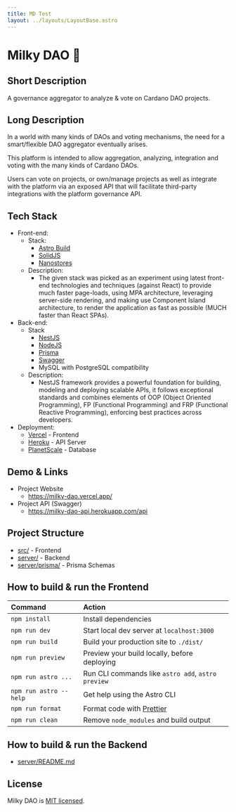 ```yaml
---
title: MD Test
layout: ../layouts/LayoutBase.astro
---
```


# Milky DAO 🌌

## Short Description

A governance aggregator to analyze & vote on Cardano DAO projects.

## Long Description

In a world with many kinds of DAOs and voting mechanisms, the need for a smart/flexible DAO aggregator eventually arises.

This platform is intended to allow aggregation, analyzing, integration and voting with the many kinds of Cardano DAOs.

Users can vote on projects, or own/manage projects as well as integrate with the platform via an exposed API that will facilitate third-party integrations with the platform governance API.

## Tech Stack

- Front-end:
  - Stack:
    - [Astro Build](https://astro.build/)
    - [SolidJS](https://www.solidjs.com/)
    - [Nanostores](https://github.com/nanostores/nanostores)
  - Description:
    - The given stack was picked as an experiment using latest front-end technologies and techniques (against React) to provide much faster page-loads, using MPA architecture, leveraging server-side rendering, and making use Component Island architecture, to render the application as fast as possible (MUCH faster than React SPAs).
- Back-end:
  - Stack
    - [NestJS](https://docs.nestjs.com/)
    - [NodeJS](https://nodejs.dev/en/)
    - [Prisma](https://prisma.io/)
    - [Swagger](https://swagger.io/)
    - MySQL with PostgreSQL compatibility
  - Description:
    - NestJS framework provides a powerful foundation for building, modeling and deploying scalable APIs, it follows exceptional standards and combines elements of OOP (Object Oriented Programming), FP (Functional Programming) and FRP (Functional Reactive Programming), enforcing best practices across developers.
- Deployment:
  - [Vercel](https://vercel.com/) - Frontend
  - [Heroku](https://heroku.com/) - API Server
  - [PlanetScale](https://planetscale.com/) - Database

## Demo & Links

- Project Website
  - https://milky-dao.vercel.app/
- Project API (Swagger)
  - https://milky-dao-api.herokuapp.com/api

## Project Structure

- [src/](src/) - Frontend
- [server/](server/) - Backend
- [server/prisma/](server/prisma/) - Prisma Schemas

## How to build & run the Frontend

| Command                | Action                                             |
| :--------------------- | :------------------------------------------------- |
| `npm install`          | Install dependencies                               |
| `npm run dev`          | Start local dev server at `localhost:3000`         |
| `npm run build`        | Build your production site to `./dist/`            |
| `npm run preview`      | Preview your build locally, before deploying       |
| `npm run astro ...`    | Run CLI commands like `astro add`, `astro preview` |
| `npm run astro --help` | Get help using the Astro CLI                       |
| `npm run format`       | Format code with [Prettier](https://prettier.io/)  |
| `npm run clean`        | Remove `node_modules` and build output             |

## How to build & run the Backend

- [server/README.md](server/README.md)

## License

Milky DAO is [MIT licensed](LICENSE).
